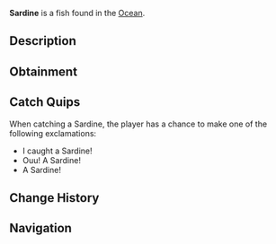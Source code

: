{{FishInfobox
|image          = Sardine.png
|rarity         = Common
|sea            = First Sea
|location       = [[Ocean]]
|sublocation    = 
|sources        = Fish Barrel, Fishing Rod
|radar_location = 
|xp             = 20
|weather        = Clear
|time           = Day
|season         = Spring, Summer
|bait           = 
|base_weight    = 0.3
|base_value     = 30
|weight_range   = 0.2
|base_chance    = 90
|base_resil     = 90
}}
'''Sardine''' is a {{Rarity|Common}} fish found in the [[Ocean]].

== Description ==
{{Description|Sardines are small schooling fish, known for their high oil content, silver scales, and long tiny bodies.|Bestiary Entry}}

== Obtainment ==
{{Description|Found commonly in the open ocean.|Bestiary Hint}}
{{Fish Availability|
Ancient Isle/Algae Hunt
Ancient Isle/Surrounding Ocean
Apex Fish Hunt/Mosslurker
Atlantis/Surrounding Ocean
FischFright/Frightful Pool
Forsaken Shores/Algae Hunt
Golden Tide
LEGO Pool/Studolodon Hunt
Lovestorm/Normal
Lovestorm/Supercharged
Lucky Event/Blarney McBreeze
Lucky Event/O'Mango Goldgrin
Lucky Event/Plumrick O'Luck
Lucky Event/Rowdy McCharm
Lucky Event/Sunny O'Coin
Megalodon Hunt/Eclipse and Weekend
Megalodon Hunt/Normal
Mushgrove Swamp/Algae Hunt
Narwhal Hunt/Beluga/First Sea
Narwhal Hunt/Magician Narwhal/First Sea
Narwhal Hunt/Narwhal/First Sea
Northern Summit/Surrounding Ocean
Ocean
Ocean/Deep Ocean
Ocean/Harvesters Spike
Ocean/Strange Whirlpool
Ocean/The Arch
Orca Migration/Ancient
Orca Migration/Normal
Roslit Bay/Surrounding Ocean
Shark Hunt/Great Hammerhead Shark
Shark Hunt/Great White Shark
Shark Hunt/Whale Shark
Snowcap Island/Algae Hunt
Snowcap Island/Surrounding Ocean
Whale Migration/Moby
Whale Migration/Normal
|top_rods      = 
Training Rod\151155.95\23465.59;
Leviathan's Fang Rod\149686.13\0;
Trident Rod\147227.19\16495.54;
Free Spirit Rod\145718.65\16475.33;
Firefly Rod\140814.53\23697.11;
Flimsy Rod\134388.38\19159.63;
Lucky Rod\117989.59\0;
Nocturnal Rod\83060.49\80142.47;
Blazebringer Rod\126033.45\29308.98;
Fast Rod\138167.48\28557.47;
Riptide Rod\125927.3\28504.49;
Challenger's Rod\129131.27\27479.58;
No-Life Rod\135916.88\26935.46;
Seraphic Rod\130017.28\23598.89;
Zeus Rod\126537.04\26927.52;
Rod Of The Forgotten Fang\125958.15\21350.32;
Astralhook Rod\125868.66\0;
Rod Of The Depths\125343.93\19047.31;
Verdant Shear Rod\124645.17\24998.89;
Ethereal Prism Rod\124404.11\0;
Rod Of The Exalted One\123755.67\0;
Depthseeker Rod\120837.05\22624.43;
Avalanche Rod\119706.72\21716.87;
Volcanic Rod\119473.68\22255.95;
Steady Rod\62591.07\11751.11
|recommended   = Training Rod
}}

== Catch Quips ==
When catching a Sardine, the player has a chance to make one of the following exclamations:
* I caught a Sardine!
* Ouu! A Sardine!
* A Sardine!

== Change History ==
{{Change History|{{subst:Current Version}}}}

== Navigation ==
{{Fish Navbox|Ocean}}